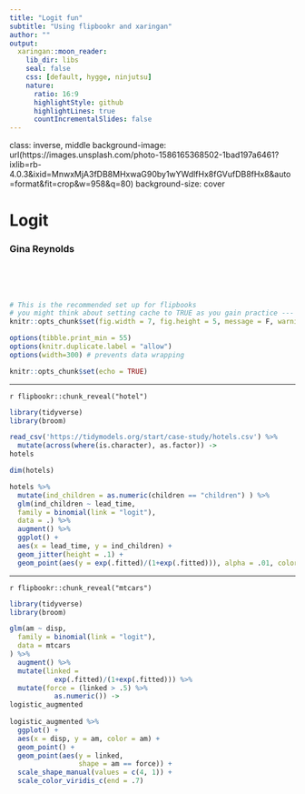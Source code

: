```yaml
---
title: "Logit fun"
subtitle: "Using flipbookr and xaringan"
author: ""
output:
  xaringan::moon_reader:
    lib_dir: libs
    seal: false
    css: [default, hygge, ninjutsu]
    nature:
      ratio: 16:9
      highlightStyle: github
      highlightLines: true
      countIncrementalSlides: false
---
```



class: inverse, middle
background-image: url(https://images.unsplash.com/photo-1586165368502-1bad197a6461?ixlib=rb-4.0.3&ixid=MnwxMjA3fDB8MHxwaG90by1wYWdlfHx8fGVufDB8fHx8&auto=format&fit=crop&w=958&q=80)
background-size: cover




# Logit

### Gina Reynolds

<br>
<br>
<br>

```r
# This is the recommended set up for flipbooks
# you might think about setting cache to TRUE as you gain practice --- building flipbooks from scratch can be time consuming
knitr::opts_chunk$set(fig.width = 7, fig.height = 5, message = F, warning = FALSE, comment = "", cache = T)

options(tibble.print_min = 55)
options(knitr.duplicate.label = "allow")
options(width=300) # prevents data wrapping
```

```r
knitr::opts_chunk$set(echo = TRUE)
```

---

`r flipbookr::chunk_reveal("hotel")`

```r
library(tidyverse)
library(broom)

read_csv('https://tidymodels.org/start/case-study/hotels.csv') %>%
  mutate(across(where(is.character), as.factor)) ->
hotels  

dim(hotels)

hotels %>% 
  mutate(ind_children = as.numeric(children == "children") ) %>% 
  glm(ind_children ~ lead_time, 
  family = binomial(link = "logit"),
  data = .) %>%
  augment() %>% 
  ggplot() + 
  aes(x = lead_time, y = ind_children) +
  geom_jitter(height = .1) + 
  geom_point(aes(y = exp(.fitted)/(1+exp(.fitted))), alpha = .01, color = "blue")
```

---

`r flipbookr::chunk_reveal("mtcars")`


```r
library(tidyverse)
library(broom)

glm(am ~ disp, 
  family = binomial(link = "logit"),
  data = mtcars
) %>%
  augment() %>% 
  mutate(linked = 
           exp(.fitted)/(1+exp(.fitted))) %>% 
  mutate(force = (linked > .5) %>% 
           as.numeric()) ->
logistic_augmented
  
logistic_augmented %>% 
  ggplot() + 
  aes(x = disp, y = am, color = am) +
  geom_point() + 
  geom_point(aes(y = linked, 
                 shape = am == force)) + 
  scale_shape_manual(values = c(4, 1)) + 
  scale_color_viridis_c(end = .7)
```
